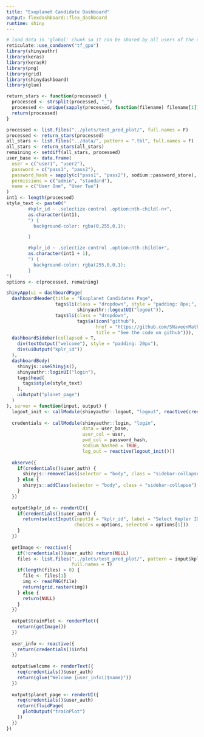 ```yaml
---
title: "Exoplanet Candidate Dashboard"
output: flexdashboard::flex_dashboard
runtime: shiny
---
```


```r
# load data in 'global' chunk so it can be shared by all users of the dashboard
reticulate::use_condaenv("tf_gpu")
library(shinyauthr)
library(keras)
library(kerasR)
library(png)
library(grid)
library(shinydashboard)
library(glue)

return_stars <- function(processed) {
  processed <- strsplit(processed, "_")
  processed <- unique(sapply(processed, function(filename) filename[1]))
  return(processed)
}

processed <- list.files("../plots/test_pred_plot/", full.names = F)
processed <- return_stars(processed)
all_stars <- list.files("../data/", pattern = ".tbl", full.names = F)
all_stars <- return_stars(all_stars)
remaining <- setdiff(all_stars, processed)
user_base <- data.frame(
  user = c("user1", "user2"),
  password = c("pass1", "pass2"), 
  password_hash = sapply(c("pass1", "pass2"), sodium::password_store), 
  permissions = c("admin", "standard"),
  name = c("User One", "User Two")
)
int1 <- length(processed)
style_text <- paste0("
        #kplr_id ~ .selectize-control .option:nth-child(-n+",
        as.character(int1),
        ") {
          background-color: rgba(0,255,0,1);

        }

        #kplr_id ~ .selectize-control .option:nth-child(n+",
        as.character(int1 + 1),
        ") {
          background-color: rgba(255,0,0,1);
        }
")
options <- c(processed, remaining)
```

```r
shinyApp(ui = dashboardPage(
  dashboardHeader(title = "Exoplanet Candidates Page",
                  tags$li(class = "dropdown", style = "padding: 8px;",
                          shinyauthr::logoutUI("logout")),
                  tags$li(class = "dropdown", 
                          tags$a(icon("github"), 
                                 href = "https://github.com/SNaveenMathew/Unsupervised-Exoplanet",
                                 title = "See the code on github"))),
  dashboardSidebar(collapsed = T,
    div(textOutput("welcome"), style = "padding: 20px"),
    div(uiOutput("kplr_id"))
  ),
  dashboardBody(
    shinyjs::useShinyjs(),
    shinyauthr::loginUI("login"),
    tags$head(
      tags$style(style_text)
    ),
    uiOutput("planet_page")
  )
), server = function(input, output) {
  logout_init <- callModule(shinyauthr::logout, "logout", reactive(credentials()$user_auth))
  
  credentials <- callModule(shinyauthr::login, "login", 
                            data = user_base,
                            user_col = user,
                            pwd_col = password_hash,
                            sodium_hashed = TRUE,
                            log_out = reactive(logout_init()))
  
  observe({
    if(credentials()$user_auth) {
      shinyjs::removeClass(selector = "body", class = "sidebar-collapse")
    } else {
      shinyjs::addClass(selector = "body", class = "sidebar-collapse")
    }
  })
  
  output$kplr_id <- renderUI({
    if(credentials()$user_auth) {
      return(selectInput(inputId = "kplr_id", label = "Select Kepler ID:",
                         choices = options, selected = options[1]))
    }
  })
  
  getImage <- reactive({
    if(!credentials()$user_auth) return(NULL)
    files <- list.files("../plots/test_pred_plot/", pattern = input$kplr_id,
                        full.names = T)
    if(length(files) > 0) {
      file <- files[1]
      img <- readPNG(file)
      return(grid.raster(img))
    } else {
      return(NULL)
    }
  })
  
  output$trainPlot <- renderPlot({
    return(getImage())
  })
  
  user_info <- reactive({
    return(credentials()$info)
  })
  
  output$welcome <- renderText({
    req(credentials()$user_auth)
    return(glue("Welcome {user_info()$name}"))
  })
  
  output$planet_page <- renderUI({
    req(credentials()$user_auth)
    return(fluidPage(
      plotOutput("trainPlot")
    ))
  })
})

```
